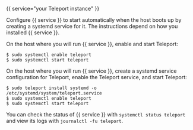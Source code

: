 {{ service="your Teleport instance" }}

Configure {{ service }} to start automatically when the host boots up by
creating a systemd service for it. The instructions depend on how you installed
{{ service }}.

<Tabs>
<TabItem label="Package Manager">

On the host where you will run {{ service }}, enable and start Teleport:

```code
$ sudo systemctl enable teleport
$ sudo systemctl start teleport
```

</TabItem>
<TabItem label="TAR Archive">

On the host where you will run {{ service }}, create a systemd service
configuration for Teleport, enable the Teleport service, and start Teleport:

```code
$ sudo teleport install systemd -o /etc/systemd/system/teleport.service
$ sudo systemctl enable teleport
$ sudo systemctl start teleport
```

</TabItem>
</Tabs>

You can check the status of {{ service }} with `systemctl status teleport`
and view its logs with `journalctl -fu teleport`.
